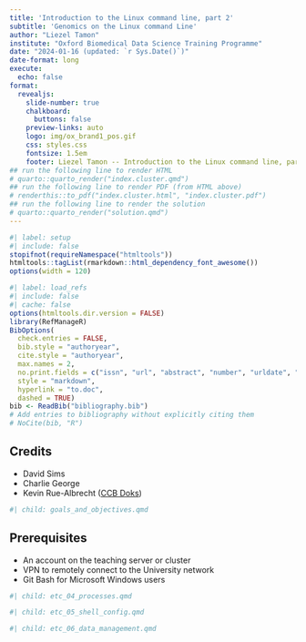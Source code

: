 ```yaml
---
title: 'Introduction to the Linux command line, part 2'
subtitle: 'Genomics on the Linux command Line'
author: "Liezel Tamon"
institute: "Oxford Biomedical Data Science Training Programme"
date: "2024-01-16 (updated: `r Sys.Date()`)"
date-format: long
execute: 
  echo: false
format:
  revealjs: 
    slide-number: true
    chalkboard: 
      buttons: false
    preview-links: auto
    logo: img/ox_brand1_pos.gif
    css: styles.css
    fontsize: 1.5em
    footer: Liezel Tamon -- Introduction to the Linux command line, part 2
## run the following line to render HTML
# quarto::quarto_render("index.cluster.qmd")
## run the following line to render PDF (from HTML above)
# renderthis::to_pdf("index.cluster.html", "index.cluster.pdf")
## run the following line to render the solution
# quarto::quarto_render("solution.qmd")
---
```


```r
#| label: setup
#| include: false
stopifnot(requireNamespace("htmltools"))
htmltools::tagList(rmarkdown::html_dependency_font_awesome())
options(width = 120)
```

```r
#| label: load_refs
#| include: false
#| cache: false
options(htmltools.dir.version = FALSE)
library(RefManageR)
BibOptions( 
  check.entries = FALSE,
  bib.style = "authoryear",
  cite.style = "authoryear",
  max.names = 2,
  no.print.fields = c("issn", "url", "abstract", "number", "urldate", "month", "pages", "file", "note"),
  style = "markdown",
  hyperlink = "to.doc",
  dashed = TRUE)
bib <- ReadBib("bibliography.bib")
# Add entries to bibliography without explicitly citing them
# NoCite(bib, "R")
```

## Credits

- David Sims
- Charlie George
- Kevin Rue-Albrecht ([CCB Doks](https://obds-training.github.io/Help/))

```r
#| child: goals_and_objectives.qmd
```

## Prerequisites

- An account on the teaching server or cluster
- VPN to remotely connect to the University network
- Git Bash for Microsoft Windows users

```r
#| child: etc_04_processes.qmd
```

```r
#| child: etc_05_shell_config.qmd
```

```r
#| child: etc_06_data_management.qmd
```
